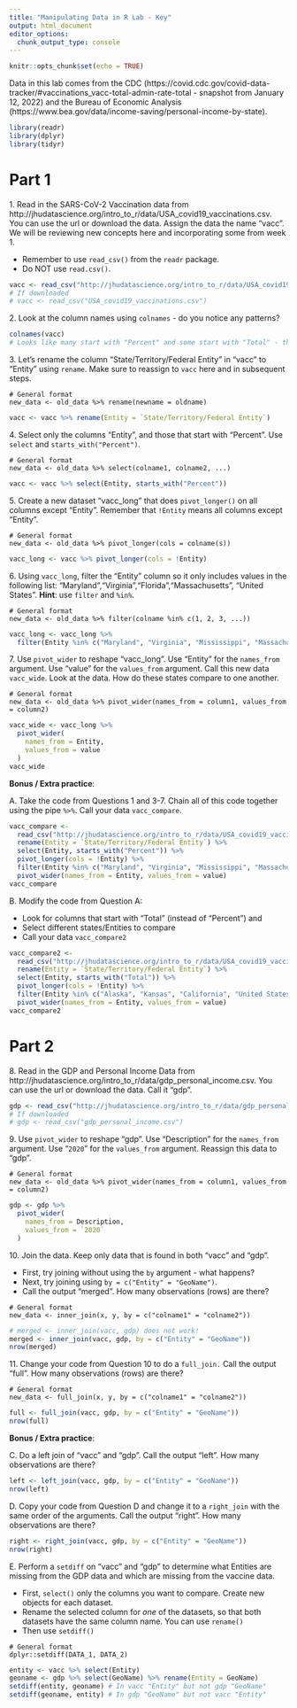 ```yaml
---
title: "Manipulating Data in R Lab - Key"
output: html_document
editor_options: 
  chunk_output_type: console
---
```


```r
knitr::opts_chunk$set(echo = TRUE)
```

Data in this lab comes from the CDC (https://covid.cdc.gov/covid-data-tracker/#vaccinations_vacc-total-admin-rate-total - snapshot from January 12, 2022) and the Bureau of Economic Analysis (https://www.bea.gov/data/income-saving/personal-income-by-state).

```r
library(readr)
library(dplyr)
library(tidyr)
```

# Part 1

1\. Read in the SARS-CoV-2 Vaccination data from http://jhudatascience.org/intro_to_r/data/USA_covid19_vaccinations.csv. You can use the url or download the data. Assign the data the name "vacc". We will be reviewing new concepts here and incorporating some from week 1. 

-  Remember to use `read_csv()` from the `readr` package.
-  Do NOT use `read.csv()`.

```r
vacc <- read_csv("http://jhudatascience.org/intro_to_r/data/USA_covid19_vaccinations.csv")
# If downloaded
# vacc <- read_csv("USA_covid19_vaccinations.csv")
```


2\. Look at the column names using `colnames` - do you notice any patterns?

```r
colnames(vacc)
# Looks like many start with "Percent" and some start with "Total" - this indicates there are different units of measure for these different variables!
```


3\. Let's rename the column "State/Territory/Federal Entity" in "vacc" to "Entity" using `rename`. Make sure to reassign to `vacc` here and in subsequent steps.

```
# General format
new_data <- old_data %>% rename(newname = oldname)
```

```r
vacc <- vacc %>% rename(Entity = `State/Territory/Federal Entity`)
```


4\. Select only the columns "Entity", and those that start with "Percent". Use `select` and `starts_with("Percent")`. 

```
# General format
new_data <- old_data %>% select(colname1, colname2, ...)
```

```r
vacc <- vacc %>% select(Entity, starts_with("Percent"))
```


5\. Create a new dataset "vacc_long" that does `pivot_longer()` on all columns except "Entity". Remember that `!Entity` means all columns except "Entity".

```
# General format
new_data <- old_data %>% pivot_longer(cols = colname(s))
```

```r
vacc_long <- vacc %>% pivot_longer(cols = !Entity)
```


6\. Using `vacc_long`, filter the "Entity" column so it only includes values in the following list: "Maryland","Virginia","Florida","Massachusetts", "United States". **Hint**: use `filter` and `%in%`.

```
# General format
new_data <- old_data %>% filter(colname %in% c(1, 2, 3, ...))
```

```r
vacc_long <- vacc_long %>%
  filter(Entity %in% c("Maryland", "Virginia", "Mississippi", "Massachusetts", "United States"))
```


7\. Use `pivot_wider` to reshape "vacc_long". Use "Entity" for the `names_from` argument. Use "value" for the `values_from` argument. Call this new data `vacc_wide`. Look at the data. How do these states compare to one another.

```
# General format
new_data <- old_data %>% pivot_wider(names_from = column1, values_from = column2)
```

```r
vacc_wide <- vacc_long %>%
  pivot_wider(
    names_from = Entity,
    values_from = value
  )
vacc_wide
```


**Bonus / Extra practice**:

A\. Take the code from Questions 1 and 3-7. Chain all of this code together using the pipe ` %>% `. Call your data `vacc_compare`.

```r
vacc_compare <-
  read_csv("http://jhudatascience.org/intro_to_r/data/USA_covid19_vaccinations.csv") %>%
  rename(Entity = `State/Territory/Federal Entity`) %>%
  select(Entity, starts_with("Percent")) %>%
  pivot_longer(cols = !Entity) %>%
  filter(Entity %in% c("Maryland", "Virginia", "Mississippi", "Massachusetts", "United States")) %>%
  pivot_wider(names_from = Entity, values_from = value)
vacc_compare
```


B\. Modify the code from Question A:

-  Look for columns that start with "Total" (instead of "Percent") and 
-  Select different states/Entities to compare
-  Call your data `vacc_compare2`

```r
vacc_compare2 <-
  read_csv("http://jhudatascience.org/intro_to_r/data/USA_covid19_vaccinations.csv") %>%
  rename(Entity = `State/Territory/Federal Entity`) %>%
  select(Entity, starts_with("Total")) %>%
  pivot_longer(cols = !Entity) %>%
  filter(Entity %in% c("Alaska", "Kansas", "California", "United States")) %>%
  pivot_wider(names_from = Entity, values_from = value)
vacc_compare2
```


# Part 2

8\. Read in the GDP and Personal Income Data from http://jhudatascience.org/intro_to_r/data/gdp_personal_income.csv. You can use the url or download the data. Call it "gdp". 

```r
gdp <- read_csv("http://jhudatascience.org/intro_to_r/data/gdp_personal_income.csv")
# If downloaded
# gdp <- read_csv("gdp_personal_income.csv")
```


9\. Use `pivot_wider` to reshape "gdp". Use "Description" for the `names_from` argument. Use "`2020`" for the `values_from` argument. Reassign this data to "gdp".

```
# General format
new_data <- old_data %>% pivot_wider(names_from = column1, values_from = column2)
```

```r
gdp <- gdp %>%
  pivot_wider(
    names_from = Description,
    values_from = `2020`
  )
```


10\. Join the data. Keep only data that is found in both "vacc" and "gdp". 

- First, try joining without using the `by` argument - what happens? 
- Next, try joining using `by = c("Entity" = "GeoName")`. 
- Call the output "merged". How many observations (rows) are there?

```
# General format
new_data <- inner_join(x, y, by = c("colname1" = "colname2"))
```

```r
# merged <- inner_join(vacc, gdp) does not work!
merged <- inner_join(vacc, gdp, by = c("Entity" = "GeoName"))
nrow(merged)
```


11\. Change your code from Question 10 to do a `full_join.` Call the output "full". How many observations (rows) are there?

```
# General format
new_data <- full_join(x, y, by = c("colname1" = "colname2"))
```

```r
full <- full_join(vacc, gdp, by = c("Entity" = "GeoName"))
nrow(full)
```


**Bonus / Extra practice**:

C\. Do a left join of "vacc" and "gdp". Call the output "left". How many observations are there?

```r
left <- left_join(vacc, gdp, by = c("Entity" = "GeoName"))
nrow(left)
```


D\. Copy your code from Question D and change it to a `right_join` with the same order of the arguments. Call the output "right". How many observations are there?

```r
right <- right_join(vacc, gdp, by = c("Entity" = "GeoName"))
nrow(right)
```


E\. Perform a `setdiff` on "vacc" and "gdp" to determine what Entities are missing from the GDP data and which are missing from the vaccine data. 

  - First, `select()` only the columns you want to compare. Create new objects for each dataset.
  - Rename the selected column for *one* of the datasets, so that both datasets have the same column name. You can use `rename()`
  - Then use `setdiff()`

```
# General format
dplyr::setdiff(DATA_1, DATA_2)
```

```r
entity <- vacc %>% select(Entity)
geoname <- gdp %>% select(GeoName) %>% rename(Entity = GeoName)
setdiff(entity, geoname) # In vacc "Entity" but not gdp "GeoName"
setdiff(geoname, entity) # In gdp "GeoName" but not vacc "Entity"
```

